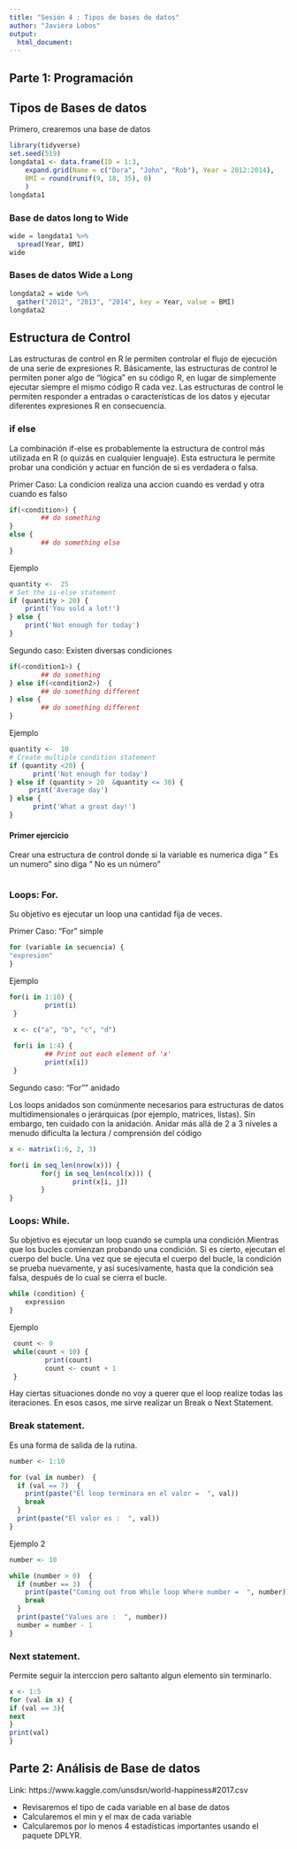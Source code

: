```yaml
---
title: "Sesión 4 : Tipos de bases de datos"
author: "Javiera Lobos"
output:
  html_document:
---
```

## Parte 1: Programación

## Tipos de Bases de datos

Primero, crearemos una base de datos
```r
library(tidyverse)
set.seed(519)
longdata1 <- data.frame(ID = 1:3,
    expand.grid(Name = c("Dora", "John", "Rob"), Year = 2012:2014),
    BMI = round(runif(9, 18, 35), 0)
    )
longdata1
```
### Base de datos long to Wide
```r
wide = longdata1 %>% 
  spread(Year, BMI)
wide
```

### Bases de datos Wide a Long

```r
longdata2 = wide %>%
  gather("2012", "2013", "2014", key = Year, value = BMI)
longdata2
```

## Estructura de Control
Las estructuras de control en R le permiten controlar el flujo de ejecución de una serie de expresiones R. Básicamente, las estructuras de control le permiten poner algo de "lógica" en su código R, en lugar de simplemente ejecutar siempre el mismo código R cada vez. Las estructuras de control le permiten responder a entradas o características de los datos y ejecutar diferentes expresiones R en consecuencia.

### if else
La combinación if-else es probablemente la estructura de control más utilizada en R (o quizás en cualquier lenguaje). Esta estructura le permite probar una condición y actuar en función de si es verdadera o falsa.

Primer Caso: La condicion realiza una accion cuando es verdad y otra cuando es falso

```r
if(<condition>) {
        ## do something
} 
else {
        ## do something else
}
```

Ejemplo

```r
quantity <-  25
# Set the is-else statement
if (quantity > 20) {
    print('You sold a lot!')
} else {
    print('Not enough for today')  
}
```


Segundo caso: Existen diversas condiciones

```r
if(<condition1>) {
        ## do something
} else if(<condition2>)  {
        ## do something different
} else {
        ## do something different
}

```

Ejemplo

```r
quantity <-  10
# Create multiple condition statement
if (quantity <20) {
      print('Not enough for today')
} else if (quantity > 20  &quantity <= 30) {
     print('Average day')
} else {
      print('What a great day!')
}
```


#### Primer ejercicio
Crear una estructura de control donde si la variable es numerica diga " Es un numero" sino diga " No es un número"
```r

```


### Loops: For.

Su objetivo es ejecutar un loop una cantidad  fija de veces.

Primer Caso: "For" simple
```r
for (variable in secuencia) { 
"expresion"
}
```
Ejemplo

```r
for(i in 1:10) {
         print(i)
 }
```


```r
 x <- c("a", "b", "c", "d")
 
 for(i in 1:4) {
         ## Print out each element of 'x'
         print(x[i])  
 }
```

Segundo caso: "For"" anidado

Los loops anidados son comúnmente necesarios para estructuras de datos multidimensionales o jerárquicas (por ejemplo, matrices, listas). Sin embargo, ten cuidado con la anidación. Anidar más allá de 2 a 3 niveles a menudo dificulta la lectura / comprensión del código
```r
x <- matrix(1:6, 2, 3)

for(i in seq_len(nrow(x))) {
        for(j in seq_len(ncol(x))) {
                print(x[i, j])
        }   
}
```

### Loops: While.
Su objetivo es ejecutar un loop cuando se cumpla una condición.Mientras que los bucles comienzan probando una condición. Si es cierto, ejecutan el cuerpo del bucle. Una vez que se ejecuta el cuerpo del bucle, la condición se prueba nuevamente, y así sucesivamente, hasta que la condición sea falsa, después de lo cual se cierra el bucle.

```r
while (condition) {
    expression
}
```
Ejemplo

```r
 count <- 0
 while(count < 10) {
         print(count)
         count <- count + 1
 }
```


Hay ciertas situaciones donde no voy a querer que el loop realize todas las iteraciones. En esos casos, me sirve realizar un Break o Next Statement. 

### Break statement.
Es una forma de salida de la rutina. 
```r
number <- 1:10

for (val in number)  {
  if (val == 7)  {
    print(paste("El loop terminara en el valor =  ", val))
    break
  }
  print(paste("El valor es :  ", val))
}
```

Ejemplo 2

```r
number <- 10

while (number > 0)  {
  if (number == 3)  {
    print(paste("Coming out from While loop Where number =  ", number))
    break
  }
  print(paste("Values are :  ", number))
  number = number - 1
}
```


### Next statement.

Permite seguir la interccion pero saltanto algun elemento sin terminarlo. 

```r
x <- 1:5
for (val in x) {
if (val == 3){
next
}
print(val)
}
```


## Parte 2: Análisis de Base de datos

Link:  https://www.kaggle.com/unsdsn/world-happiness#2017.csv

- Revisaremos el tipo de cada variable en al base de datos
- Calcularemos el min y el max de cada variable
- Calcularemos por lo menos 4 estadísticas importantes  usando el paquete DPLYR. 
